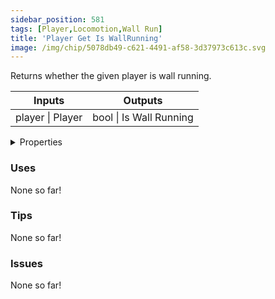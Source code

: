 ```yaml
---
sidebar_position: 581
tags: [Player,Locomotion,Wall Run]
title: 'Player Get Is WallRunning'
image: /img/chip/5078db49-c621-4491-af58-3d37973c613c.svg
---
```


Returns whether the given player is wall running.



<IChip uuid="5078db49-c621-4491-af58-3d37973c613c"/>

<table><thead><tr><th>Inputs</th><th>Outputs</th></tr></thead><tbody><tr><td>player | Player</td><td>bool | Is Wall Running</td></tr></tbody></table>

<details>
  <summary>Properties</summary>
  <div>
    <div>
    <table>
      <tbody>
        <tr>
          <td>Is beta required?</td>
          <td>No</td>
        </tr>
        <tr>
          <td>Is chip a trolling risk?</td>
          <td>No</td>
        </tr>
        <tr>
          <td>Is chip a role assignment risk?</td>
          <td>No</td>
        </tr>
        <tr>
          <td>Chip UUID</td>
          <td>5078db49-c621-4491-af58-3d37973c613c</td>
        </tr>
        <tr>
          <td>Room availability</td>
          <td>Available everywhere</td>
        </tr>
      </tbody>
    </table>
    </div>
  </div>
</details>

### Uses

None so far!

### Tips

None so far!

### Issues

None so far!